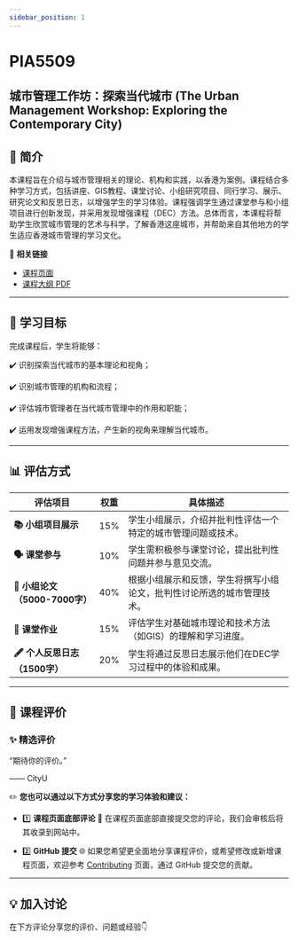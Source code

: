 ```yaml
---
sidebar_position: 1
---
```


# PIA5509
## 城市管理工作坊：探索当代城市 (The Urban Management Workshop: Exploring the Contemporary City)

## **📘 简介**
本课程旨在介绍与城市管理相关的理论、机构和实践，以香港为案例。课程结合多种学习方式，包括讲座、GIS教程、课堂讨论、小组研究项目、同行学习、展示、研究论文和反思日志，以增强学生的学习体验。课程强调学生通过课堂参与和小组项目进行创新发现，并采用发现增强课程（DEC）方法。总体而言，本课程将帮助学生欣赏城市管理的艺术与科学，了解香港这座城市，并帮助来自其他地方的学生适应香港城市管理的学习文化。

🔗 **相关链接**
- [课程页面](https://www.cityu.edu.hk/catalogue/pg/202425/course/PIA5509.htm)
- [课程大纲 PDF](https://www.cityu.edu.hk/catalogue/pg/202425/course/PIA5509.pdf)

---

## **🎯 学习目标**

完成课程后，学生将能够：

✔️ 识别探索当代城市的基本理论和视角；

✔️ 识别城市管理的机构和流程；

✔️ 评估城市管理者在当代城市管理中的作用和职能；

✔️ 运用发现增强课程方法，产生新的视角来理解当代城市。

---

## **📊 评估方式**

| **评估项目**               | **权重** | **具体描述**                                                                                       |
|---------------------------|---------|---------------------------------------------------------------------------------------------------|
| **📚 小组项目展示**         | 15%     | 学生小组展示，介绍并批判性评估一个特定的城市管理问题或技术。                                          |
| **🗣️ 课堂参与**             | 10%     | 学生需积极参与课堂讨论，提出批判性问题并参与意见交流。                                               |
| **📄 小组论文（5000-7000字）**| 40%     | 根据小组展示和反馈，学生将撰写小组论文，批判性讨论所选的城市管理技术。                                 |
| **📝 课堂作业**             | 15%     | 评估学生对基础城市理论和技术方法（如GIS）的理解和学习进度。                                           |
| **🖋️ 个人反思日志（1500字）**| 20%     | 学生将通过反思日志展示他们在DEC学习过程中的体验和成果。                                               |

---

## **💬 课程评价**

### ✨ **精选评价**
<div className={commentStyles.commentBox}>
    <p className={commentStyles.commentText}>
        “期待你的评价。”
    </p>
    <p className={commentStyles.commentAuthor}>—— CityU</p>
</div>

✏️ **您也可以通过以下方式分享您的学习体验和建议：**

- 1️⃣ **课程页面底部评论**
💬 在课程页面底部直接提交您的评论，我们会审核后将其收录到网站中。

- 2️⃣ **GitHub 提交**
🌐 如果您希望更全面地分享课程评价，或希望修改或新增课程页面，欢迎参考 [Contributing](/contributing) 页面，通过 GitHub 提交您的贡献。

---

## **💡 加入讨论**

在下方评论分享您的评价、问题或经验👇
<Utterances />